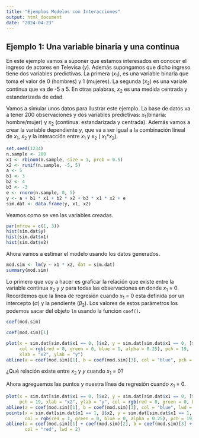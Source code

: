```yaml
---
title: "Ejemplos Modelos con Interacciones"
output: html_document
date: "2024-04-23"
---
```


## Ejemplo 1: Una variable binaria y una continua

En este ejemplo vamos a suponer que estamos interesados en conocer el ingreso de actores en Televisa ($y$). Además supongamos que dicho ingreso tiene dos variables predictivas. La primera ($x_1$), es una variable binaria que toma el valor de 0 (hombres) y 1 (mujeres). La segunda ($x_2$) es una variale continua que va de -5 a 5. En otras palabras, $x_2$ es una medida centrada y estandarizada de edad.  

Vamos a simular unos datos para ilustrar este ejemplo. La base de datos va a tener 200 observaciones y dos variables predictivas: $x_1$(binaria: hombre/mujer) y $x_2$ (continua: estandarizada y centrada). Además vamos a crear la variable dependiente $y$, que va a ser igual a la combinación lineal de $x_1$, $x_2$ y la interacción entre  $x_1$ y $x_2$ ( $x_1$*$x_2$).

```r
set.seed(1234)
n.sample <- 200
x1 <- rbinom(n.sample, size = 1, prob = 0.5)
x2 <- runif(n.sample, -5, 5)
a <- 5
b1 <- 3
b2 <- 4
b3 <- -3
e <- rnorm(n.sample, 0, 5)
y <- a + b1 * x1 + b2 * x2 + b3 * x1 * x2 + e
sim.dat <- data.frame(y, x1, x2)
```

Veamos como se ven las variables creadas.

```r
par(mfrow = c(1, 3))
hist(sim.dat$y)
hist(sim.dat$x1)
hist(sim.dat$x2)
```

Ahora vamos a estimar el modelo usando los datos generados. 

```r
mod.sim <- lm(y ~ x1 * x2, dat = sim.dat)
summary(mod.sim)
```

Lo primero que voy a hacer es graficar la relación que existe entre la variable continua $x_2$ y $y$ para todas las observaciones en donde $x_1$ = 0. Recordemos que la linea de regresión cuando $x_1$ = 0 esta definida por un intercepto ($\alpha$) y la pendiente ($\beta_2$). Los valores de estos parámetros los podemos sacar del objeto `lm` usando la función `coef()`.

```r
coef(mod.sim)
```

```r
coef(mod.sim)[1]
```

```r
plot(x = sim.dat[sim.dat$x1 == 0, ]$x2, y = sim.dat[sim.dat$x1 == 0, ]$y, 
     col = rgb(red = 0, green = 0, blue = 1, alpha = 0.25), pch = 19,
     xlab = "x2", ylab = "y")
abline(a = coef(mod.sim)[1], b = coef(mod.sim)[3], col = "blue", pch = 19, lwd = 2)
```

¿Qué relación existe entre $x_2$ y $y$ cuando $x_1$ = 0?

Ahora agreguemos las puntos y nuestra línea de regresión cuando $x_1$ = 0. 

```r
plot(x = sim.dat[sim.dat$x1 == 0, ]$x2, y = sim.dat[sim.dat$x1 == 0, ]$y, 
     pch = 19, xlab = "x2", ylab = "y", col = rgb(red = 0, green = 0, blue = 1, alpha = 0.25))
abline(a = coef(mod.sim)[1], b = coef(mod.sim)[3], col = "blue", lwd = 2)
points(x = sim.dat[sim.dat$x1 == 1, ]$x2, y = sim.dat[sim.dat$x1 == 1, ]$y, 
       col = rgb(red = 1, green = 0, blue = 0, alpha = 0.25), pch = 19)
abline(a = coef(mod.sim)[1] + coef(mod.sim)[2], b = coef(mod.sim)[3] + coef(mod.sim)[4], 
       col = "red", lwd = 2)
```
